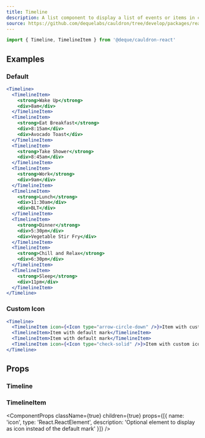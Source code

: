 ```yaml
---
title: Timeline
description: A list component to display a list of events or items in chronological order.
source: https://github.com/dequelabs/cauldron/tree/develop/packages/react/src/components/Timeline/Timeline.tsx
---
```



```js
import { Timeline, TimelineItem } from '@deque/cauldron-react'
```

## Examples

### Default

```jsx example
<Timeline>
  <TimelineItem>
    <strong>Wake Up</strong>
    <div>8am</div>
  </TimelineItem>
  <TimelineItem>
    <strong>Eat Breakfast</strong>
    <div>8:15am</div>
    <div>Avocado Toast</div>
  </TimelineItem>
  <TimelineItem>
    <strong>Take Shower</strong>
    <div>8:45am</div>
  </TimelineItem>
  <TimelineItem>
    <strong>Work</strong>
    <div>9am</div>
  </TimelineItem>
  <TimelineItem>
    <strong>Lunch</strong>
    <div>11:30am</div>
    <div>BLT</div>
  </TimelineItem>
  <TimelineItem>
    <strong>Dinner</strong>
    <div>5:30pm</div>
    <div>Vegetable Stir Fry</div>
  </TimelineItem>
  <TimelineItem>
    <strong>Chill and Relax</strong>
    <div>6:30pm</div>
  </TimelineItem>
  <TimelineItem>
    <strong>Sleep</strong>
    <div>11pm</div>
  </TimelineItem>
</Timeline>
```

### Custom Icon 

```jsx example
<Timeline>
  <TimelineItem icon={<Icon type="arrow-circle-down" />}>Item with custom icon</TimelineItem>
  <TimelineItem>Item with default mark</TimelineItem>
  <TimelineItem>Item with default mark</TimelineItem>
  <TimelineItem icon={<Icon type="check-solid" />}>Item with custom icon</TimelineItem>
</Timeline>
```

## Props

### Timeline

<ComponentProps
  className={true}
  children={true}
/>

### TimelineItem

<ComponentProps
  className={true}
  children={true}
  props={[{
    name: 'icon',
    type: 'React.ReactElement',
    description: 'Optional element to display as icon instead of the default mark'
  }]}
/>